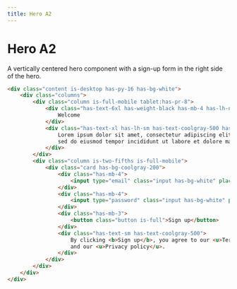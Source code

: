 ```yaml
---
title: Hero A2
---
```


# Hero A2

A vertically centered hero component with a sign-up form in the right side of the hero.

```html live=true
<div class="content is-desktop has-py-16 has-bg-white">
    <div class="columns">
        <div class="column is-full-mobile tablet:has-pr-8">
            <div class="has-text-6xl has-weight-black has-mb-4 has-lh-normal">
                Welcome
            </div>
            <div class="has-text-xl has-lh-sm has-text-coolgray-500 has-weight-medium">
                Lorem ipsum dolor sit amet, consectetur adipiscing elit, 
                sed do eiusmod tempor incididunt ut labore et dolore magna aliqua. 
            </div>
        </div>
        <div class="column is-two-fifths is-full-mobile">
            <div class="card has-bg-coolgray-200">
                <div class="has-mb-4">
                    <input type="email" class="input has-bg-white" placeholder="Email address" />
                </div>
                <div class="has-mb-4">
                    <input type="password" class="input has-bg-white" placeholder="Password" />
                </div>
                <div class="has-mb-3">
                    <button class="button is-full">Sign up</button>
                </div>
                <div class="has-text-sm has-text-coolgray-500">
                    By clicking <b>Sign up</b>, you agree to our <u>Terms of use</u> 
                    and our <u>Privacy policy</u>.
                </div>
            </div>
        </div>
    </div>
</div>
```

